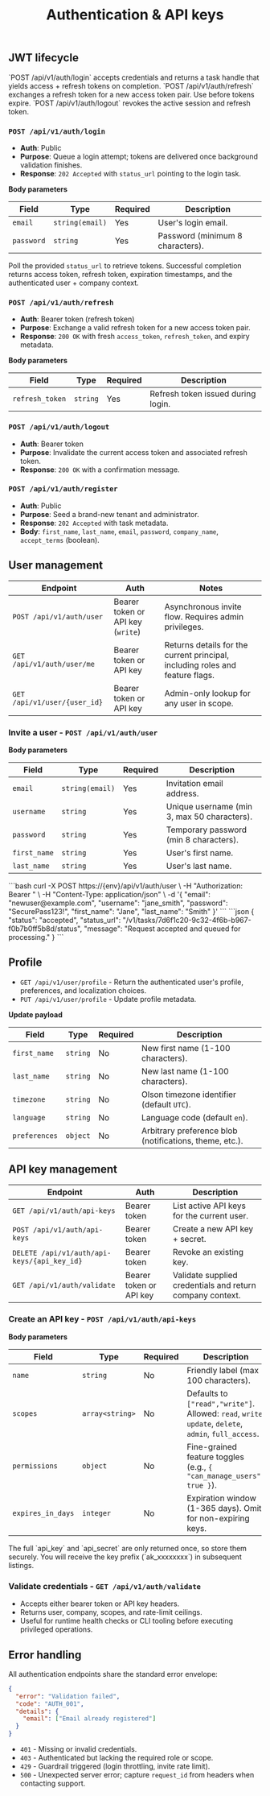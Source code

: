 ﻿---
title: "Authentication & API keys"
description: "Manage JWT tokens, invite users, and provision programmatic access."
---

## JWT lifecycle

<Columns cols={3}>
  <Card title="Login" icon="arrow-right-circle">
    `POST /api/v1/auth/login` accepts credentials and returns a task handle that yields access + refresh tokens on completion.
  </Card>
  <Card title="Refresh" icon="arrow-path">
    `POST /api/v1/auth/refresh` exchanges a refresh token for a new access token pair. Use before tokens expire.
  </Card>
  <Card title="Logout" icon="arrow-left-circle">
    `POST /api/v1/auth/logout` revokes the active session and refresh token.
  </Card>
</Columns>

### `POST /api/v1/auth/login`

- **Auth**: Public  
- **Purpose**: Queue a login attempt; tokens are delivered once background validation finishes.  
- **Response**: `202 Accepted` with `status_url` pointing to the login task.

**Body parameters**

| Field | Type | Required | Description |
| --- | --- | --- | --- |
| `email` | `string(email)` | Yes | User's login email. |
| `password` | `string` | Yes | Password (minimum 8 characters). |

<Callout icon="information-circle">
  Poll the provided <code>status_url</code> to retrieve tokens. Successful completion returns access token, refresh token, expiration timestamps, and the authenticated user + company context.
</Callout>

### `POST /api/v1/auth/refresh`

- **Auth**: Bearer token (refresh token)  
- **Purpose**: Exchange a valid refresh token for a new access token pair.  
- **Response**: `200 OK` with fresh `access_token`, `refresh_token`, and expiry metadata.

**Body parameters**

| Field | Type | Required | Description |
| --- | --- | --- | --- |
| `refresh_token` | `string` | Yes | Refresh token issued during login. |

### `POST /api/v1/auth/logout`

- **Auth**: Bearer token  
- **Purpose**: Invalidate the current access token and associated refresh token.  
- **Response**: `200 OK` with a confirmation message.

### `POST /api/v1/auth/register`

- **Auth**: Public  
- **Purpose**: Seed a brand-new tenant and administrator.  
- **Response**: `202 Accepted` with task metadata.  
- **Body**: `first_name`, `last_name`, `email`, `password`, `company_name`, `accept_terms` (boolean).

## User management

| Endpoint | Auth | Notes |
| --- | --- | --- |
| `POST /api/v1/auth/user` | Bearer token or API key (`write`) | Asynchronous invite flow. Requires admin privileges. |
| `GET /api/v1/auth/user/me` | Bearer token or API key | Returns details for the current principal, including roles and feature flags. |
| `GET /api/v1/user/{user_id}` | Bearer token or API key | Admin-only lookup for any user in scope. |

### Invite a user - `POST /api/v1/auth/user`

**Body parameters**

| Field | Type | Required | Description |
| --- | --- | --- | --- |
| `email` | `string(email)` | Yes | Invitation email address. |
| `username` | `string` | Yes | Unique username (min 3, max 50 characters). |
| `password` | `string` | Yes | Temporary password (min 8 characters). |
| `first_name` | `string` | Yes | User's first name. |
| `last_name` | `string` | Yes | User's last name. |

<Tabs>
  <Tab title="cURL">
```bash
curl -X POST https://{env}/api/v1/auth/user \
  -H "Authorization: Bearer <admin_token>" \
  -H "Content-Type: application/json" \
  -d '{
    "email": "newuser@example.com",
    "username": "jane_smith",
    "password": "SecurePass123!",
    "first_name": "Jane",
    "last_name": "Smith"
  }'
```
  </Tab>
  <Tab title="Response">
```json
{
  "status": "accepted",
  "status_url": "/v1/tasks/7d6f1c20-9c32-4f6b-b967-f0b7b0ff5b8d/status",
  "message": "Request accepted and queued for processing."
}
```
  </Tab>
</Tabs>

## Profile

- `GET /api/v1/user/profile` - Return the authenticated user's profile, preferences, and localization choices.  
- `PUT /api/v1/user/profile` - Update profile metadata.

**Update payload**

| Field | Type | Required | Description |
| --- | --- | --- | --- |
| `first_name` | `string` | No | New first name (1-100 characters). |
| `last_name` | `string` | No | New last name (1-100 characters). |
| `timezone` | `string` | No | Olson timezone identifier (default `UTC`). |
| `language` | `string` | No | Language code (default `en`). |
| `preferences` | `object` | No | Arbitrary preference blob (notifications, theme, etc.). |

## API key management

| Endpoint | Auth | Description |
| --- | --- | --- |
| `GET /api/v1/auth/api-keys` | Bearer token | List active API keys for the current user. |
| `POST /api/v1/auth/api-keys` | Bearer token | Create a new API key + secret. |
| `DELETE /api/v1/auth/api-keys/{api_key_id}` | Bearer token | Revoke an existing key. |
| `GET /api/v1/auth/validate` | Bearer token or API key | Validate supplied credentials and return company context. |

### Create an API key - `POST /api/v1/auth/api-keys`

**Body parameters**

| Field | Type | Required | Description |
| --- | --- | --- | --- |
| `name` | `string` | No | Friendly label (max 100 characters). |
| `scopes` | `array<string>` | No | Defaults to `["read","write"]`. Allowed: `read`, `write`, `update`, `delete`, `admin`, `full_access`. |
| `permissions` | `object` | No | Fine-grained feature toggles (e.g., `{ "can_manage_users": true }`). |
| `expires_in_days` | `integer` | No | Expiration window (1-365 days). Omit for non-expiring keys. |

<Callout icon="key">
  The full `api_key` and `api_secret` are only returned once, so store them securely. You will receive the key prefix (`ak_xxxxxxxx`) in subsequent listings.
</Callout>

### Validate credentials - `GET /api/v1/auth/validate`

- Accepts either bearer token or API key headers.  
- Returns user, company, scopes, and rate-limit ceilings.  
- Useful for runtime health checks or CLI tooling before executing privileged operations.

## Error handling

All authentication endpoints share the standard error envelope:

```json
{
  "error": "Validation failed",
  "code": "AUTH_001",
  "details": {
    "email": ["Email already registered"]
  }
}
```

- `401` - Missing or invalid credentials.  
- `403` - Authenticated but lacking the required role or scope.  
- `429` - Guardrail triggered (login throttling, invite rate limit).  
- `500` - Unexpected server error; capture `request_id` from headers when contacting support.
